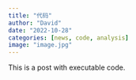 ```yaml
---
title: "代码"
author: "David"
date: "2022-10-28"
categories: [news, code, analysis]
image: "image.jpg"
---
```


This is a post with executable code.
